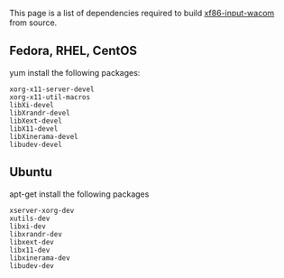 This page is a list of dependencies required to build [[xf86-input-wacom]] from source. 

{{Warning|reason=You may need a newer version of a dependency than what is provided by the distribution}}

== Fedora, RHEL, CentOS ==
yum install the following packages:
<pre>
xorg-x11-server-devel
xorg-x11-util-macros
libXi-devel
libXrandr-devel
libXext-devel
libX11-devel
libXinerama-devel
libudev-devel
</pre>

== Ubuntu ==
apt-get install the following packages
<pre>
xserver-xorg-dev
xutils-dev
libxi-dev
libxrandr-dev
libxext-dev
libx11-dev
libxinerama-dev
libudev-dev
</pre>
